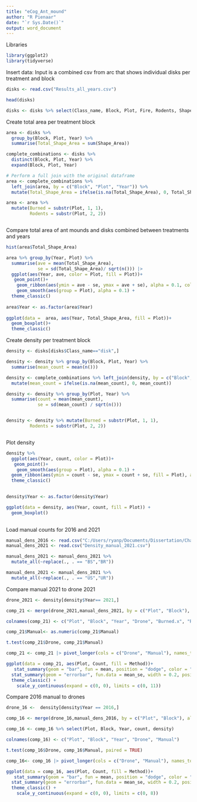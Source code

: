 ```yaml
---
title: "eCog_Ant_mound"
author: "R Pienaar"
date: "`r Sys.Date()`"
output: word_document
---
```


Libraries

```r

library(ggplot2)
library(tidyverse)

```


Insert data:
Input is a combined csv from arc that shows individual disks per treatment and block

```r

disks <- read.csv("Results_all_years.csv")

head(disks)

disks <- disks %>% select(Class_name, Block, Plot, Fire, Rodents, Shape_Area, Year)

```

Create total area per treatment block

```r

area <- disks %>% 
  group_by(Block, Plot, Year) %>%
  summarise(Total_Shape_Area = sum(Shape_Area))

complete_combinations <- disks %>%
  distinct(Block, Plot, Year) %>%
  expand(Block, Plot, Year)

# Perform a full join with the original dataframe
area <- complete_combinations %>%
  left_join(area, by = c("Block", "Plot", "Year")) %>%
  mutate(Total_Shape_Area = ifelse(is.na(Total_Shape_Area), 0, Total_Shape_Area))

area <- area %>%
  mutate(Burned = substr(Plot, 1, 1),
         Rodents = substr(Plot, 2, 2))



```


Compare total area of ant mounds and disks combined between treatments and years

```r

hist(area$Total_Shape_Area)

area %>% group_by(Year, Plot) %>%
  summarise(ave = mean(Total_Shape_Area),
            se = sd(Total_Shape_Area)/ sqrt(n())) |>
  ggplot(aes(Year, ave, color = Plot, fill = Plot))+
   geom_point()+
    geom_ribbon(aes(ymin = ave - se, ymax = ave + se), alpha = 0.1, color = NA)+
    geom_smooth(aes(group = Plot), alpha = 0.1) +
  theme_classic()
    
area$Year <- as.factor(area$Year)
                    
ggplot(data =  area, aes(Year, Total_Shape_Area, fill = Plot))+
  geom_boxplot()+
  theme_classic()

```

Create density per treatment block

```r

density <- disks[disks$Class_name=="disk",]

density <- density %>% group_by(Block, Plot, Year) %>%
  summarise(mean_count = mean(n()))

density <- complete_combinations %>% left_join(density, by = c("Block", "Plot", "Year")) %>%
  mutate(mean_count = ifelse(is.na(mean_count), 0, mean_count))

density <- density %>% group_by(Plot, Year) %>%
  summarise(count = mean(mean_count),
            se = sd(mean_count) / sqrt(n()))


density <- density %>% mutate(Burned = substr(Plot, 1, 1),
         Rodents = substr(Plot, 2, 2))



```


Plot density

```r

density %>% 
  ggplot(aes(Year, count, color = Plot))+
   geom_point()+
    geom_smooth(aes(group = Plot), alpha = 0.1) +
  geom_ribbon(aes(ymin = count - se, ymax = count + se, fill = Plot), alpha = 0.1, color = NA) + 
  theme_classic()
  

density$Year <- as.factor(density$Year)

ggplot(data = density, aes(Year, count, fill = Plot)) +
  geom_boxplot()
                 

```

Load manual counts for 2016 and 2021

```r

manual_dens_2016 <- read.csv("C:/Users/ryanp/Documents/Dissertation/Chapter1_Ants/Josh data/Ant mound density.csv")
manual_dens_2021 <- read.csv("Density_manual_2021.csv")

manual_dens_2021 <- manual_dens_2021 %>%
  mutate_all(~replace(., . == "BS","BR"))

manual_dens_2021 <- manual_dens_2021 %>%
  mutate_all(~replace(., . == "US","UR"))

```

Compare manual 2021 to drone 2021

```r

drone_2021 <- density[density$Year== 2021,]

comp_21 <- merge(drone_2021,manual_dens_2021, by = c("Plot", "Block"), all.x = TRUE)

colnames(comp_21) <- c("Plot", "Block", "Year", "Drone", "Burned.x", "Rodents.x", "Burned.y", "Rodents.y", "Manual", "Area") 

comp_21$Manual<- as.numeric(comp_21$Manual)

t.test(comp_21$Drone, comp_21$Manual)

comp_21 <- comp_21 |> pivot_longer(cols = c("Drone", "Manual"), names_to = "Method", values_to = "Count")

ggplot(data = comp_21, aes(Plot, Count, fill = Method))+
   stat_summary(geom = "bar", fun = mean, position = "dodge", color = "black", width = 0.5) +
  stat_summary(geom = "errorbar", fun.data = mean_se, width = 0.2, position = position_dodge(0.5))+
  theme_classic() + 
    scale_y_continuous(expand = c(0, 0), limits = c(0, 11)) 

```

Compare 2016 manual to drones

```r

drone_16 <-  density[density$Year == 2016,]

comp_16 <- merge(drone_16,manual_dens_2016, by = c("Plot", "Block"), all.x = TRUE)

comp_16 <- comp_16 %>% select(Plot, Block, Year, count, density)

colnames(comp_16) <- c("Plot", "Block", "Year", "Drone", "Manual")

t.test(comp_16$Drone, comp_16$Manual, paired = TRUE)

comp_16<- comp_16 |> pivot_longer(cols = c("Drone", "Manual"), names_to = "Method", values_to = "Count")

ggplot(data = comp_16, aes(Plot, Count, fill = Method))+
   stat_summary(geom = "bar", fun = mean, position = "dodge", color = "black", width = 0.5) +
  stat_summary(geom = "errorbar", fun.data = mean_se, width = 0.2, position = position_dodge(0.5))+
  theme_classic() +
    scale_y_continuous(expand = c(0, 0), limits = c(0, 8)) 

```


